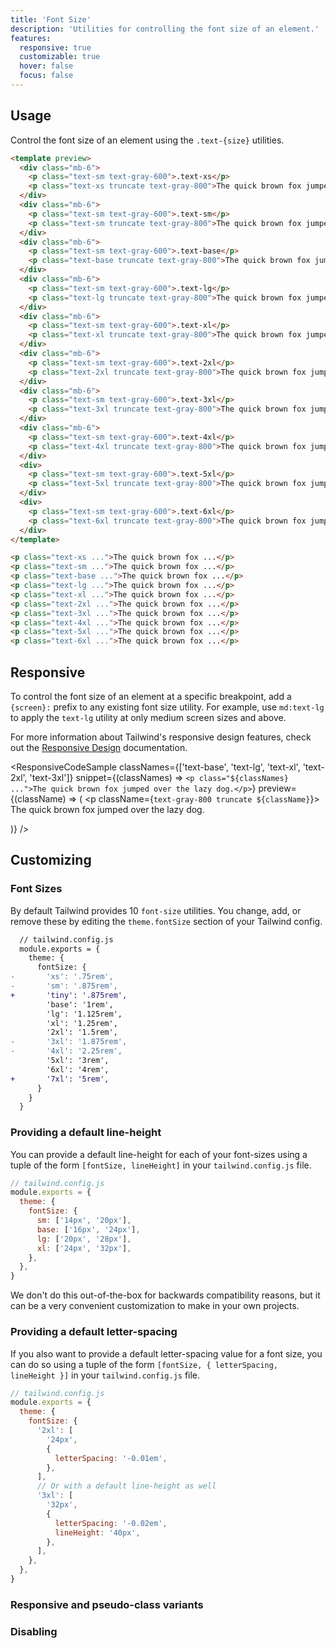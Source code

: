 ```yaml
---
title: 'Font Size'
description: 'Utilities for controlling the font size of an element.'
features:
  responsive: true
  customizable: true
  hover: false
  focus: false
---
```




## Usage

Control the font size of an element using the `.text-{size}` utilities.

```html
<template preview>
  <div class="mb-6">
    <p class="text-sm text-gray-600">.text-xs</p>
    <p class="text-xs truncate text-gray-800">The quick brown fox jumped over the lazy dog.</p>
  </div>
  <div class="mb-6">
    <p class="text-sm text-gray-600">.text-sm</p>
    <p class="text-sm truncate text-gray-800">The quick brown fox jumped over the lazy dog.</p>
  </div>
  <div class="mb-6">
    <p class="text-sm text-gray-600">.text-base</p>
    <p class="text-base truncate text-gray-800">The quick brown fox jumped over the lazy dog.</p>
  </div>
  <div class="mb-6">
    <p class="text-sm text-gray-600">.text-lg</p>
    <p class="text-lg truncate text-gray-800">The quick brown fox jumped over the lazy dog.</p>
  </div>
  <div class="mb-6">
    <p class="text-sm text-gray-600">.text-xl</p>
    <p class="text-xl truncate text-gray-800">The quick brown fox jumped over the lazy dog.</p>
  </div>
  <div class="mb-6">
    <p class="text-sm text-gray-600">.text-2xl</p>
    <p class="text-2xl truncate text-gray-800">The quick brown fox jumped over the lazy dog.</p>
  </div>
  <div class="mb-6">
    <p class="text-sm text-gray-600">.text-3xl</p>
    <p class="text-3xl truncate text-gray-800">The quick brown fox jumped over the lazy dog.</p>
  </div>
  <div class="mb-6">
    <p class="text-sm text-gray-600">.text-4xl</p>
    <p class="text-4xl truncate text-gray-800">The quick brown fox jumped over the lazy dog.</p>
  </div>
  <div>
    <p class="text-sm text-gray-600">.text-5xl</p>
    <p class="text-5xl truncate text-gray-800">The quick brown fox jumped over the lazy dog.</p>
  </div>
  <div>
    <p class="text-sm text-gray-600">.text-6xl</p>
    <p class="text-6xl truncate text-gray-800">The quick brown fox jumped over the lazy dog.</p>
  </div>
</template>

<p class="text-xs ...">The quick brown fox ...</p>
<p class="text-sm ...">The quick brown fox ...</p>
<p class="text-base ...">The quick brown fox ...</p>
<p class="text-lg ...">The quick brown fox ...</p>
<p class="text-xl ...">The quick brown fox ...</p>
<p class="text-2xl ...">The quick brown fox ...</p>
<p class="text-3xl ...">The quick brown fox ...</p>
<p class="text-4xl ...">The quick brown fox ...</p>
<p class="text-5xl ...">The quick brown fox ...</p>
<p class="text-6xl ...">The quick brown fox ...</p>
```

## Responsive

To control the font size of an element at a specific breakpoint, add a `{screen}:` prefix to any existing font size utility. For example, use `md:text-lg` to apply the `text-lg` utility at only medium screen sizes and above.

For more information about Tailwind's responsive design features, check out the [Responsive Design](/docs/responsive-design) documentation.

<ResponsiveCodeSample
  classNames={['text-base', 'text-lg', 'text-xl', 'text-2xl', 'text-3xl']}
  snippet={(classNames) => `
    <p class="${classNames} ...">The quick brown fox jumped over the lazy dog.</p>
  `}
  preview={(className) => (
    <p className={`text-gray-800 truncate ${className}`}>
      The quick brown fox jumped over the lazy dog.
    </p>
  )}
/>

## Customizing

### Font Sizes

By default Tailwind provides 10 `font-size` utilities. You change, add, or remove these by editing the `theme.fontSize` section of your Tailwind config.

```diff
  // tailwind.config.js
  module.exports = {
    theme: {
      fontSize: {
-       'xs': '.75rem',
-       'sm': '.875rem',
+       'tiny': '.875rem',
        'base': '1rem',
        'lg': '1.125rem',
        'xl': '1.25rem',
        '2xl': '1.5rem',
-       '3xl': '1.875rem',
-       '4xl': '2.25rem',
        '5xl': '3rem',
        '6xl': '4rem',
+       '7xl': '5rem',
      }
    }
  }
```

### <Heading badge="v1.3.0+">Providing a default line-height</Heading>

You can provide a default line-height for each of your font-sizes using a tuple of the form `[fontSize, lineHeight]` in your `tailwind.config.js` file.

```js
// tailwind.config.js
module.exports = {
  theme: {
    fontSize: {
      sm: ['14px', '20px'],
      base: ['16px', '24px'],
      lg: ['20px', '28px'],
      xl: ['24px', '32px'],
    },
  },
}
```

We don't do this out-of-the-box for backwards compatibility reasons, but it can be a very convenient customization to make in your own projects.

### <Heading badge="v1.7.0+">Providing a default letter-spacing</Heading>

If you also want to provide a default letter-spacing value for a font size, you can do so using a tuple of the form `[fontSize, { letterSpacing, lineHeight }]` in your `tailwind.config.js` file.

```js
// tailwind.config.js
module.exports = {
  theme: {
    fontSize: {
      '2xl': [
        '24px',
        {
          letterSpacing: '-0.01em',
        },
      ],
      // Or with a default line-height as well
      '3xl': [
        '32px',
        {
          letterSpacing: '-0.02em',
          lineHeight: '40px',
        },
      ],
    },
  },
}
```

### Responsive and pseudo-class variants

<Variants plugin="fontSize" name="text sizing" />

### Disabling

<Disabling plugin="fontSize" name="text sizing" />
